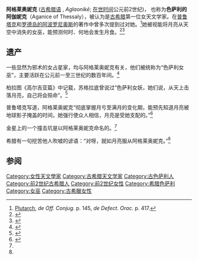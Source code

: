
'''阿格莱奥妮克''' ([[古希腊语|古希腊语]] {{lang|grc|Ἀγλαονίκη}}, ''Aglaonikē''; [[floruit|在世时间]]公元前2世纪)， 也称为'''色萨利的阿伽妮克'''（Aganice of Thessaly），被认为是[[古希腊|古希腊]]第一位女天文学家。在[[普鲁塔克|普鲁塔克]]和[[罗德岛的阿波罗尼奥斯|罗德岛的阿波罗尼奥斯]]的著作中曾多次提到过对她。<ref>[[Plutarch|Plutarch]], ''de Off. Conjug.'' p. 145, ''de Defect. Orac. '' p. 417.</ref>她被视能将月亮从天空中消失的女巫，能预测何时、何地会发生月食。<ref name = Ogilvie>{{cite book |last = Ogilvie |first = Marilyn Bailey |year = 1986
  |title = 女科学家|publisher = The MIT Press |isbn = 0-262-15031-X}}</ref><ref>{{Citation
  | last = 施米茨
  | first = 莱昂哈德
  | author-link = 
  | contribution = 阿伽妮克
  | editor-last = 史密斯
  | editor-first = 威廉
  | title = [[希腊、罗马传说和神话字典|希腊、罗马传说和神话字典]]
  | volume = 1
  | pages = 59
  | publisher = 
  | place = 波士顿
  | year = 1867年
  | contribution-url = http://www.ancientlibrary.com/smith-bio/0068.html
  | accessdate = 2014-02-02
  | archive-date = 2010-06-16
  | archive-url = https://web.archive.org/web/20100616135039/http://www.ancientlibrary.com/smith-bio/0068.html
  | dead-url = yes
  }}</ref>

==遗产==
一些显然为邪术的女占星家，均与阿格莱奥妮克有关，他们被统称为“色萨利女巫”，主要活跃在公元前一至三世纪的数百年间</small>。<ref name="Howard 2008 31">{{cite book|last=Howard|first=Sethanne|title=隐藏的巨人，第2版|year=2008|publisher=Lulu.com|isbn=9781435716520|pages=31}}</ref>

柏拉图《高尔吉亚篇》中记载，苏格拉底曾说过“色萨利女妖，她们说，从天上击落月亮，自己将会殒命”。<ref>{{Cite web |url=http://www.fordham.edu/halsall/ancient/plato-gorgias.txt |title=存档副本 |accessdate=2014-02-02 |archive-date=2014-08-14 |archive-url=https://web.archive.org/web/20140814163719/http://www.fordham.edu/halsall/ancient/plato-gorgias.txt |dead-url=no }}</ref>

普鲁塔克写道，阿格莱奥妮克“彻底掌握月亏至满月的变化期，能预先知道月亮被地球影子掩盖的时间，她强行使众人相信，月亮是受她支配的。”<ref>{{Cite web |url=http://www.perseus.tufts.edu/hopper/text?doc=Perseus%3Atext%3A2008.01.0181%3Asection%3D48 |title=存档副本 |accessdate=2014-02-02 |archive-date=2017-07-14 |archive-url=https://web.archive.org/web/20170714064700/http://www.perseus.tufts.edu/hopper/text?doc=Perseus%3Atext%3A2008.01.0181%3Asection%3D48 |dead-url=no }}</ref>

金星上的一个撞击坑是以阿格莱奥妮克命名的。<ref name="Howard 2008 31"/>

希腊有一句挖苦他人吹嘘的谚语：“对呀，就如月亮服从阿格莱奥妮克。”<ref name="Howard 2008 31"/>

==参阅==
{{reflist}}



{{DEFAULTSORT:阿格莱奥妮克}}
[[Category:女性天文學家|Category:女性天文學家]]
[[Category:古希腊天文学家|Category:古希腊天文学家]]
[[Category:古色萨利人|Category:古色萨利人]]
[[Category:前2世纪古希腊人|Category:前2世纪古希腊人]]
[[Category:前2世纪女性|Category:前2世纪女性]]
[[Category:希腊色萨利|Category:希腊色萨利]]
[[Category:女巫|Category:女巫]]
[[Category:古希臘女性|Category:古希臘女性]]